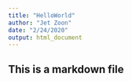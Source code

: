 ```yaml
---
title: "HelloWorld"
author: "Jet Zoon"
date: "2/24/2020"
output: html_document
---
```

## This is a markdown file